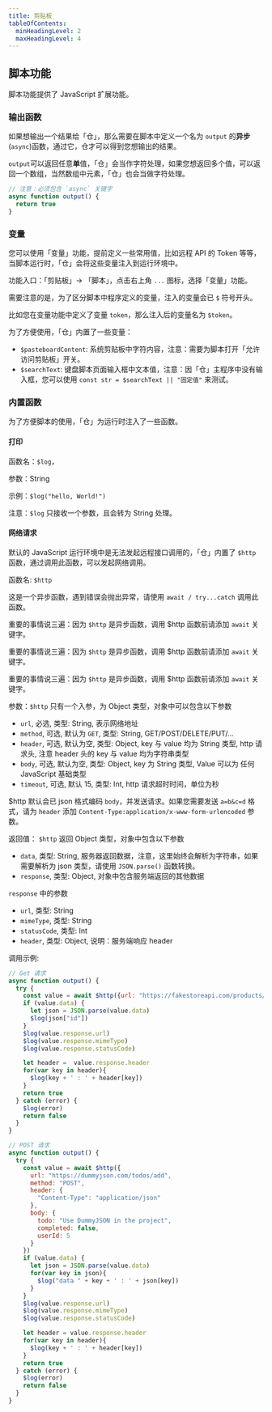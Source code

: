```yaml
---
title: 剪贴板
tableOfContents:
  minHeadingLevel: 2
  maxHeadingLevel: 4
---
```


## 脚本功能

脚本功能提供了 JavaScript 扩展功能。

### 输出函数

如果想输出一个结果给「仓」，那么需要在脚本中定义一个名为 `output` 的**异步**(`async`)函数，通过它，仓才可以得到您想输出的结果。

`output`可以返回任意**单**值，「仓」会当作字符处理，如果您想返回多个值，可以返回一个数组，当然数组中元素，「仓」也会当做字符处理。

```javascript
// 注意：必须包含 `async` 关键字
async function output() {
  return true
}
```

### 变量

您可以使用「变量」功能，提前定义一些常用值，比如远程 API 的 Token 等等，当脚本运行时，「仓」会将这些变量注入到运行环境中。

功能入口：「剪贴板」-> 「脚本」，点击右上角 `...` 图标，选择「变量」功能。

需要注意的是，为了区分脚本中程序定义的变量，注入的变量会已 `$` 符号开头。

比如您在变量功能中定义了变量 `token`，那么注入后的变量名为 `$token`。


为了方便使用，「仓」内置了一些变量：

* `$pasteboardContent`: 系统剪贴板中字符内容，注意：需要为脚本打开「允许访问剪贴板」开关。
* `$searchText`: 键盘脚本页面输入框中文本值，注意：因「仓」主程序中没有输入框，您可以使用 `const str = $searchText || "固定值"` 来测试。

### 内置函数

为了方便脚本的使用，「仓」为运行时注入了一些函数。

#### 打印

函数名：`$log`，

参数：String

示例：`$log("hello, World!")`

注意：`$log` 只接收一个参数，且会转为 String 处理。

#### 网络请求

默认的 JavaScript 运行环境中是无法发起远程接口调用的，「仓」内置了 `$http` 函数，通过调用此函数，可以发起网络调用。

函数名: `$http`

这是一个异步函数，遇到错误会抛出异常，请使用 `await / try...catch` 调用此函数。

重要的事情说三遍：因为 `$http` 是异步函数，调用 $http 函数前请添加 `await` 关键字。

重要的事情说三遍：因为 `$http` 是异步函数，调用 $http 函数前请添加 `await` 关键字。

重要的事情说三遍：因为 `$http` 是异步函数，调用 $http 函数前请添加 `await` 关键字。


参数：`$http` 只有一个入参，为 Object 类型，对象中可以包含以下参数

* `url`, 必选, 类型: String, 表示网络地址
* `method`, 可选, 默认为 `GET`, 类型: String, GET/POST/DELETE/PUT/...
* `header`, 可选, 默认为空, 类型: Object, key 与 value 均为 String 类型, http 请求头, 注意 header 头的 key 与 value 均为字符串类型
* `body`, 可选, 默认为空, 类型: Object, key 为 String 类型, Value 可以为 任何 JavaScript 基础类型
* `timeout`, 可选, 默认 15, 类型: Int, http 请求超时时间，单位为秒

$http 默认会已 json 格式编码 `body`，并发送请求。如果您需要发送 `a=b&c=d` 格式，请为 `header` 添加 `Content-Type:application/x-www-form-urlencoded` 参数。

返回值： `$http` 返回 Object 类型，对象中包含以下参数

* `data`, 类型: String, 服务器返回数据，注意，这里始终会解析为字符串，如果需要解析为 json 类型，请使用 `JSON.parse()` 函数转换。
* `response`, 类型: Object, 对象中包含服务端返回的其他数据

`response` 中的参数

* `url`, 类型: String
* `mimeType`, 类型: String
* `statusCode`, 类型: Int
* `header`, 类型: Object, 说明：服务端响应 header


调用示例:

```javascript
// Get 请求
async function output() {
  try {
    const value = await $http({url: "https://fakestoreapi.com/products/1"})
    if (value.data) {
      let json = JSON.parse(value.data)
      $log(json["id"])
    }
    $log(value.response.url)
    $log(value.response.mimeType)
    $log(value.response.statusCode)

    let header =  value.response.header
    for(var key in header){
      $log(key + ' : ' + header[key])
    }
    return true
  } catch (error) {
    $log(error)
    return false
  }
}

// POST 请求
async function output() {
  try {
    const value = await $http({
      url: "https://dummyjson.com/todos/add",
      method: "POST",
      header: {
        "Content-Type": "application/json"
      },
      body: {
        todo: "Use DummyJSON in the project",
        completed: false,
        userId: 5
      }
    })
    if (value.data) {
      let json = JSON.parse(value.data)
      for(var key in json){
        $log("data " + key + ' : ' + json[key])
      }
    }
    $log(value.response.url)
    $log(value.response.mimeType)
    $log(value.response.statusCode)

    let header = value.response.header
    for(var key in header){
      $log(key + ' : ' + header[key])
    }
    return true
  } catch (error) {
    $log(error)
    return false
  }
}
```
